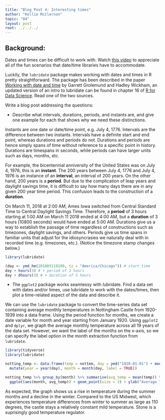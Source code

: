 ```yaml
---
title: "Blog Post 4: Interesting times"
author: "Kellie McClernon"
topic: "04"
layout: post
root: ../../../
---
```



## Background:

Dates and times can be difficult to work with. Watch [this video](https://www.youtube.com/watch?v=-5wpm-gesOY) to appreciate all of the fun scenarios that date/time libraries have to accommodate. 

Luckily, the `lubridate` package makes working with dates and times in R pretty straightforward. The package has been described in the paper [Working with date and time](http://www.jstatsoft.org/v40/i03/) by Garrett Grolemund and Hadley Wickham, an updated version of an intro to lubridate can be found in chapter 16 of [R for Data Science](https://r4ds.had.co.nz/dates-and-times.html). Read one of the two sources.

Write a blog post addressing the questions:  

- Describe what intervals, durations, periods, and instants are, and give one example for each that shows why we need these distinctions.  

Instants are one date or date/time point, e.g. July 4, 1776. Intervals are the difference between two instants. Intervals have a definite start and end point, whereas durations and periods do not. Durations and periods are hence simply spans of time without reference to a specific point in history. Durations are timespans in seconds, while periods can have larger units such as days, months, etc.  

For example, the bicentennial anniversity of the United States was on July 4, 1976; this is an **instant**. The 200 years between July 4, 1776 and July 4, 1976 is an instance of an **interval**, an interval of 200 years. On the other hand, 200 years is a **period**. But due to the complication of leap years and daylight savings time, it is difficult to say how many days there are in any given 200 year time period.  This confusion leads to the construction of a **duration**.

On March 11, 2018 at 2:00 AM, Ames Iowa switched from Central Standard Time to Central Daylight Savings Time. Therefore, a **period** of 3 hours starting at 1:00 AM on March 11 2018 ended at 4:00 AM, but a **duration** of 3 hours (10800 seconds) would have ended at 5:00 AM. Durations give us a way to establish the passage of time regardless of constructions such as timezones, daylight savings, and others. Periods give us time spans in familiar units that adjust for the idiosyncrasies we naturally deal with in recorded time (e.g. timezones, etc.). (Notice the timezone stamp changes below.)  

```r
library(lubridate)

(day <- ymd_hm(201803110100, tz = "America/Chicago")) # start time
day + hours(3) # + period of 3 hours
day + dhours(3) # + duration of 3 hours
```

- The `ggplot2` package works seamlessy with lubridate. Find a data set with dates and/or times, use lubridate to work with the dates/times, then plot a time-related aspect of the data and describe it.  

We can use the `lubridate` package to convert the time-series data set containing average monthly temperatures in Nottingham Castle from 1920-1939 into a data frame. Using the period function for months, we create a date variable for month and year starting from January 1920. Using `ggplot2` and `dplyr`, we graph the average monthly temperature across all 19 years of the data set. However, we want the label of the months on the x-axis, so we can specify the label option in the month extraction function from `lubridate`.

```r
library(tidyverse)
library(lubridate)

notting_temp <- data.frame(temp = nottem, day = ymd("1920-01-01") + months(0:239)) %>%
  mutate(year = year(day), month = month(day, label = TRUE))

notting_temp %>% group_by(month) %>% summarise(avg_temp = mean(temp)) %>%
  ggplot(aes(month, avg_temp)) + geom_point(size = 3) + ylab("Average Temperature (F)")
```

As expected, the graph shows us a rise in temperature during the summer months and a decline in the winter. Compared to the US Midwest, which experiences temperature differences from winter to summer as large as 110 degrees, the castle stays a relatively constant mild temperature. Stone is a suprisingly good temperature regulator.